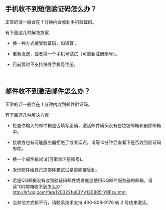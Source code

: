 ## 手机收不到短信验证码怎么办？
正常的话一般会在 1 分钟内会收到手机验证码。

有下面这几种解决方案

- 换一种方式接受验证码，如语音 。

- 重新发送，或者换一个手机号试试（可重新注册账号）。

- 目前暂时不支持海外手机号注册。  

<br>

## 邮件收不到激活邮件怎么办？
正常的话一般会在 1 分钟内收到邮件验证码。

有下面这几种解决方案

- 检查你输入的邮件箱是否填写正确，激活邮件确保没有在垃圾邮箱和删除邮箱中。

- 接收方也有可能服务器拒绝了或者延迟。请等10分钟后查看下是否收到验证码邮件。

- 换一个邮件箱试试(可重新注册账号)。

- 发份邮件给自己这邮件箱试试是否能接受到。

- 若是QQ邮箱没有收到验证码邮件或者底层使用QQ邮件服务器的邮箱，请读“QQ邮箱收不到怎么办” http://kf.qq.com/faq/120322fu63YV130805rYRFzu.html

- 当其他方式都不行，请联系技术支持 400-808-9176 转 2 号线来激活。
